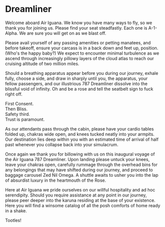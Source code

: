 # Dreamliner

Welcome aboard Air Iguana.
We know you have many ways to fly, so we thank you for joining us.
Please find your seat steadfastly.
Each one is A-1-Alpha.
We are sure you will get on as we blast off.

Please avail yourself of any passing amenities or petting manatees, and before takeoff, ensure your carcass is in a back down and feet up, position. (Who's the happy baby?)
We expect to encounter minimal turbulence as we ascend through increasingly pillowy layers of the cloud atlas to reach our cruising altitude of two million miles.

Should a breathing apparatus appear before you during our journey, exhale fully, choose a side, and draw in sharply until you, the apparatus, your fellow passengers, and our illustrious 787 Dreamliner dissolve into the blissful void of infinity. Oh and be a rose and tell the seatbelt sign to fuck right off. 

First Consent.  
Then Bliss.  
Safety third.  
Trust is paramount.

As our attendants pass through the cabin, please have your cardio tables folded up, chakras wide open, and knees tucked neatly into your armpits. Our destination lies deep within you with an estimated time of arrival of half past whenever you collapse back into your simulacrum.

Once again we thank you for billowing with us on this inaugural voyage of the Air Iguana 787 Dreamliner. Upon landing please untuck your knees, leave your chakras open, carefully rummage through the overhead bins for any belongings that may have shifted during our journey, and proceed to baggage carousel Zed Nil Omega. A shuttle awaits to usher you into the lap of absurdist luxury in the heartmouth of the Rose.

Here at Air Iguana we pride ourselves on our willful hospitality and ad hoc serendipity. Should you require assistance at any point in our journey, please peer deeper into the karuna residing at the base of your existence. Here you will find a winsome catalog of all the posh comforts of home ready in a shake.

Tootles!
